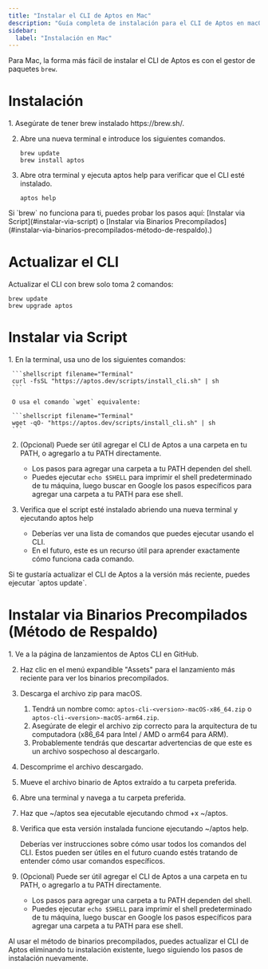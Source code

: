 ```yaml
---
title: "Instalar el CLI de Aptos en Mac"
description: "Guía completa de instalación para el CLI de Aptos en macOS usando Homebrew, scripts de shell o binarios precompilados con instrucciones de actualización."
sidebar:
  label: "Instalación en Mac"
---
```



Para Mac, la forma más fácil de instalar el CLI de Aptos es con el gestor de paquetes `brew`.

# Instalación

<Steps>
  1. Asegúrate de tener brew instalado https://brew.sh/.

  2. Abre una nueva terminal e introduce los siguientes comandos.

     ```shellscript filename="Terminal"
     brew update
     brew install aptos
     ```

  3. Abre otra terminal y ejecuta aptos help para verificar que el CLI esté instalado.

     ```shellscript filename="Terminal"
     aptos help
     ```
</Steps>

<Aside type="caution">
  Si `brew` no funciona para ti, puedes probar los pasos aquí: [Instalar via Script](#instalar-via-script) o [Instalar via Binarios Precompilados](#instalar-via-binarios-precompilados-método-de-respaldo).)
</Aside>

# Actualizar el CLI

Actualizar el CLI con brew solo toma 2 comandos:

```shellscript filename="Terminal"
brew update
brew upgrade aptos
```

# Instalar via Script

<Steps>
  1. En la terminal, usa uno de los siguientes comandos:

     ```shellscript filename="Terminal"
     curl -fsSL "https://aptos.dev/scripts/install_cli.sh" | sh
     ```

     O usa el comando `wget` equivalente:

     ```shellscript filename="Terminal"
     wget -qO- "https://aptos.dev/scripts/install_cli.sh" | sh
     ```

  2. (Opcional) Puede ser útil agregar el CLI de Aptos a una carpeta en tu PATH, o agregarlo a tu PATH directamente.

     - Los pasos para agregar una carpeta a tu PATH dependen del shell.
     - Puedes ejecutar `echo $SHELL` para imprimir el shell predeterminado de tu máquina, luego buscar en Google los pasos específicos para agregar una carpeta a tu PATH para ese shell.

  3. Verifica que el script esté instalado abriendo una nueva terminal y ejecutando aptos help

     - Deberías ver una lista de comandos que puedes ejecutar usando el CLI.
     - En el futuro, este es un recurso útil para aprender exactamente cómo funciona cada comando.
</Steps>

<Aside type="note" emoji="ℹ️">
  Si te gustaría actualizar el CLI de Aptos a la versión más reciente, puedes ejecutar `aptos update`.
</Aside>

# Instalar via Binarios Precompilados (Método de Respaldo)

<Steps>
  1. Ve a la página de lanzamientos de Aptos CLI en GitHub.

  2. Haz clic en el menú expandible "Assets" para el lanzamiento más reciente para ver los binarios precompilados.

  3. Descarga el archivo zip para macOS.

     1. Tendrá un nombre como: `aptos-cli-<version>-macOS-x86_64.zip` o `aptos-cli-<version>-macOS-arm64.zip`.
     2. Asegúrate de elegir el archivo zip correcto para la arquitectura de tu computadora (x86\_64 para Intel / AMD o arm64 para ARM).
     3. Probablemente tendrás que descartar advertencias de que este es un archivo sospechoso al descargarlo.

  4. Descomprime el archivo descargado.

  5. Mueve el archivo binario de Aptos extraído a tu carpeta preferida.

  6. Abre una terminal y navega a tu carpeta preferida.

  7. Haz que ~/aptos sea ejecutable ejecutando chmod +x ~/aptos.

  8. Verifica que esta versión instalada funcione ejecutando ~/aptos help.

     Deberías ver instrucciones sobre cómo usar todos los comandos del CLI. Estos pueden ser útiles en el futuro cuando estés tratando de entender cómo usar comandos específicos.

  9. (Opcional) Puede ser útil agregar el CLI de Aptos a una carpeta en tu PATH, o agregarlo a tu PATH directamente.

     - Los pasos para agregar una carpeta a tu PATH dependen del shell.
     - Puedes ejecutar `echo $SHELL` para imprimir el shell predeterminado de tu máquina, luego buscar en Google los pasos específicos para agregar una carpeta a tu PATH para ese shell.
</Steps>

<Aside type="note" emoji="ℹ️">
  Al usar el método de binarios precompilados, puedes actualizar el CLI de Aptos eliminando tu instalación existente, luego siguiendo los pasos de instalación nuevamente.
</Aside>
